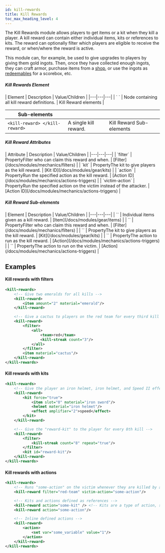 ```yaml
---
id: kill-rewards
title: Kill Rewards
toc_max_heading_level: 4
---
```


The Kill Rewards module allows players to get items or a kit when they kill a player.
A kill reward can contain either individual items, kits or references to kits.
The reward can optionally filter which players are eligible to receive the reward, or when/where the reward is active.

This module can, for example, be used to give upgrades to players by giving them gold ingots.
Then, once they have collected enough ingots, they can craft armor, purchase items from a [shop](/docs/modules/gear/shops), or use the ingots as [redeemables](/docs/modules/objectives/scoring#redeemables) for a scorebox, etc.

##### Kill Rewards Element

<div className="table-container">
  | Element | Description | Value/Children |
  |---|---|---|
  | `<kill-rewards> </kill-rewards>` | Node containing all kill reward definitions. | <span className="badge badge--secondary">Kill Reward elements</span> |

  | Sub-elements |||
  |---|---|---|
  | `<kill-reward> </kill-reward>` | A single kill reward. | <span className="badge badge--secondary">Kill Reward Sub-elements</span> |
</div>

##### Kill Reward Attributes

<div className="table-container">
  | Attribute | Description | Value/Children |
  |---|---|---|
  | `filter` | <span className="badge badge--secondary" title="Can be either this sub-element or an attribute.">Property</span>Filter who can claim this reward and when. | [Filter](/docs/modules/mechanics/filters) |
  | `kit` | <span className="badge badge--secondary" title="Can be either this sub-element or an attribute.">Property</span>The kit to give players as the kill reward. | [Kit ID](/docs/modules/gear/kits) |
  | `action` | <span className="badge badge--secondary" title="Can be either this sub-element or an attribute.">Property</span>Run the specified action as the kill reward. | [Action ID](/docs/modules/mechanics/actions-triggers) |
  | `victim-action` | <span className="badge badge--secondary" title="Can be either this sub-element or an attribute.">Property</span>Run the specified action on the victim instead of the attacker. | [Action ID](/docs/modules/mechanics/actions-triggers) |
</div>

##### Kill Reward Sub-elements

<div className="table-container">
  | Element | Description | Value/Children |
  |---|---|---|
  | `<item>` | Individual items given as a kill reward. | [Item](/docs/modules/gear/items) |
  | `<filter>` | <span className="badge badge--secondary" title="Can be either this sub-element or an attribute.">Property</span>Filter who can claim this reward and when. | [Filter](/docs/modules/mechanics/filters) |
  | `<kit>` | <span className="badge badge--secondary" title="Can be either this sub-element or an attribute.">Property</span>The kit to give players as the kill reward. | [Kit](/docs/modules/gear/kits) |
  | `<action>` | <span className="badge badge--secondary" title="Can be either this sub-element or an attribute.">Property</span>The action to run as the kill reward. | [Action](/docs/modules/mechanics/actions-triggers) |
  | `<victim-action>` | <span className="badge badge--secondary" title="Can be either this sub-element or an attribute.">Property</span>The action to run on the victim. | [Action](/docs/modules/mechanics/actions-triggers) |
</div>

## Examples

#### Kill rewards with filters
```xml
<kill-rewards>
    <!-- Give two emeralds for all kills -->
    <kill-reward>
        <item amount="2" material="emerald"/>
    </kill-reward>

    <!-- Give a cactus to players on the red team for every third kill -->
    <kill-reward>
        <filter>
            <all>
                <team>red</team>
                <kill-streak count="3"/>
            </all>
        </filter>
        <item material="cactus"/>
    </kill-reward>
</kill-rewards>
```

#### Kill rewards with kits
```xml
<kill-rewards>
    <!-- Give the player an iron helmet, iron helmet, and Speed II effect -->
    <kill-reward>
        <kit force="true">
            <item slot="0" material="iron sword"/>
            <helmet material="iron helmet"/>
            <effect amplifier="2">speed</effect>
        </kit>
    </kill-reward>

    <!-- Give the "reward-kit" to the player for every 8th kill -->
    <kill-reward>
        <filter>
            <kill-streak count="8" repeat="true"/>
        </filter>
        <kit id="reward-kit"/>
    </kill-reward>
</kill-rewards>
```

#### Kill rewards with actions
```xml
<kill-rewards>
    <!-- Runs "some-action" on the victim whenever they are killed by a member of red team -->
    <kill-reward filter="red-team" victim-action="some-action"/>

    <!-- Kits and actions defined as references -->
    <kill-reward action="some-kit" /> <!-- Kits are a type of action, so they can be used as an action -->
    <kill-reward action="some-action"/>

    <!-- Inline defined actions -->
    <kill-reward>
        <action>
            <set var="some_variable" value="1"/>
        </action>
    </kill-reward>
</kill-rewards>
```
